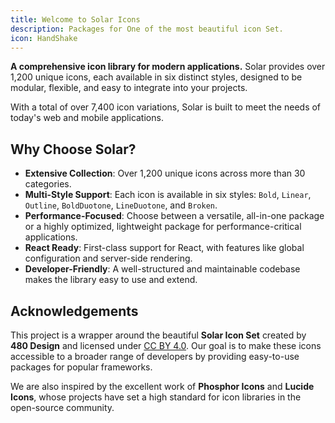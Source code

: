 ```yaml
---
title: Welcome to Solar Icons
description: Packages for One of the most beautiful icon Set.
icon: HandShake
---
```




**A comprehensive icon library for modern applications.** Solar provides over 1,200 unique icons, each available in six distinct styles, designed to be modular, flexible, and easy to integrate into your projects.

With a total of over 7,400 icon variations, Solar is built to meet the needs of today's web and mobile applications.

<Cards>
    <Card
        href="/docs/getting-started/installation"
        title="Getting Started"
        description="Install and configure Solar Icons in your project in just a few minutes."
    />
    <Card
        href="/docs/icon-reference/categories"
        title="Browse Icons"
        description="Explore the full collection of over 1,200 icons organized by category."
    />
</Cards>

## Why Choose Solar?

- **Extensive Collection**: Over 1,200 unique icons across more than 30 categories.
- **Multi-Style Support**: Each icon is available in six styles: `Bold`, `Linear`, `Outline`, `BoldDuotone`, `LineDuotone`, and `Broken`.
- **Performance-Focused**: Choose between a versatile, all-in-one package or a highly optimized, lightweight package for performance-critical applications.
- **React Ready**: First-class support for React, with features like global configuration and server-side rendering.
- **Developer-Friendly**: A well-structured and maintainable codebase makes the library easy to use and extend.

## Acknowledgements

This project is a wrapper around the beautiful **Solar Icon Set** created by **480 Design** and licensed under [CC BY 4.0](https://www.figma.com/community/file/1166831539721848736). Our goal is to make these icons accessible to a broader range of developers by providing easy-to-use packages for popular frameworks.

We are also inspired by the excellent work of **Phosphor Icons** and **Lucide Icons**, whose projects have set a high standard for icon libraries in the open-source community.
